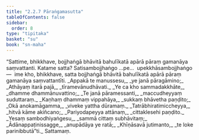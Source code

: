 ```yaml
---
title: "2.2.7 Pāraṅgamasutta"
tableOfContents: false
sidebar:
  order: 8
type: "tipitaka"
basket: "su"
book: "sn-maha"
---
```



<DynamicBreadcrumb />

<Division number="198" book="sn-maha">

<Paragraph number="446" book="sn-maha">
“Sattime, bhikkhave, bojjhaṅgā bhāvitā bahulīkatā apārā pāraṃ gamanāya saṃvattanti. Katame satta? Satisambojjhaṅgo …pe…  upekkhāsambojjhaṅgo—  ime kho, bhikkhave, satta bojjhaṅgā bhāvitā bahulīkatā apārā pāraṃ gamanāya saṃvattantīti.
</Paragraph>

<Paragraph number="447" type="verses" book="sn-maha">
_Appakā te manussesu,_  
_ye janā pāragāmino;_  
_Athāyaṃ itarā pajā,_  
_tīramevānudhāvati._  

</Paragraph>

<Paragraph number="448" type="verses" book="sn-maha">
_Ye ca kho sammadakkhāte,_  
_dhamme dhammānuvattino;_  
_Te janā pāramessanti,_  
_maccudheyyaṃ suduttaraṃ._  

</Paragraph>

<Paragraph number="449" type="verses" book="sn-maha">
_Kaṇhaṃ dhammaṃ vippahāya,_  
_sukkaṃ bhāvetha paṇḍito;_  
_Okā anokamāgamma,_  
_viveke yattha dūramaṃ._  

</Paragraph>

<Paragraph number="450" type="verses" book="sn-maha">
_Tatrābhiratimiccheyya,_  
_hitvā kāme akiñcano;_  
_Pariyodapeyya attānaṃ,_  
_cittaklesehi paṇḍito._  

</Paragraph>

<Paragraph number="451" type="verses" book="sn-maha">
_Yesaṃ sambodhiyaṅgesu,_  
_sammā cittaṃ subhāvitaṃ;_  
_Ādānappaṭinissagge,_  
_anupādāya ye ratā;_  
_Khīṇāsavā jutimanto,_  
_te loke parinibbutā”ti._  


</Paragraph>
</Division>

<Paragraph number="452" type="center" book="sn-maha">
Sattamaṃ.
</Paragraph>